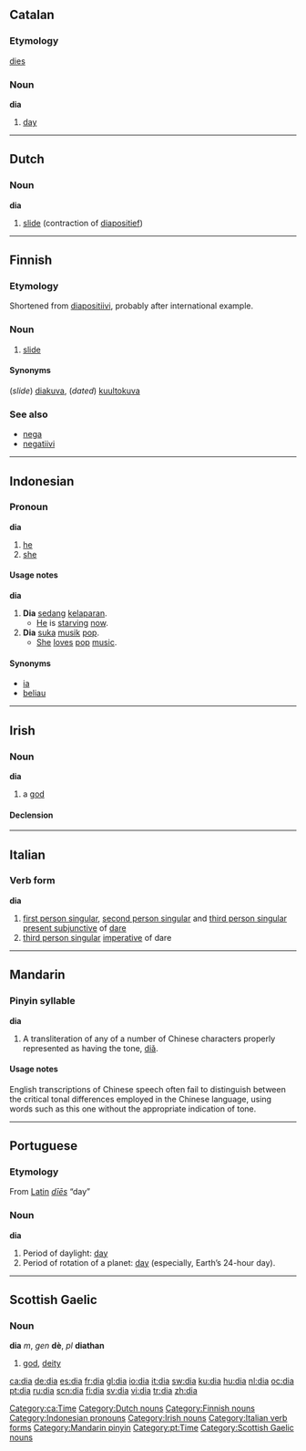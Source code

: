 {{see|Dia|día|diǎ|dia-|đỉa}}
==Catalan==

===Etymology===
{{L.}} [[dies]]

===Noun===
'''dia''' {{m}}

# [[day]]

[[Category:ca:Time]]

----

==Dutch==

===Noun===
'''dia''' {{m}}

# {{photography|lang=nl}} [[slide]] (contraction of [[diapositief]])

[[Category:Dutch nouns]]

----

==Finnish==

===Etymology===
Shortened from [[diapositiivi]], probably after international example.

===Noun===
{{fi-noun|di|type=kala}}

# {{photography|lang=fi}} [[slide]]

====Synonyms====
(''slide'') [[diakuva]], (''dated'') [[kuultokuva]]

===See also===
*[[nega]]
*[[negatiivi]]

[[Category:Finnish nouns]]

----

==Indonesian==

===Pronoun===
'''dia'''

# [[he]]
# [[she]]

====Usage notes====
'''dia'''

# '''Dia''' [[sedang]] [[lapar|kelaparan]].
#*[[he|He]] is [[starve|starving]] [[now]].
# '''Dia''' [[suka]] [[musik]] [[pop]].
#*[[she|She]] [[love]]s [[pop]] [[music]].

====Synonyms====
*[[ia]]
*[[beliau]]

[[Category:Indonesian pronouns]]

----

==Irish==

===Noun===
'''dia''' {{m}}

# a [[god]]

====Declension====
{{ga noun m irreg|d|ia|é|éithe|éithe}}

[[Category:Irish nouns]]

----

==Italian==

===Verb form===
'''dia'''

# [[first person singular]], [[second person singular]] and [[third person singular]] [[present subjunctive]] of [[dare#Italian|dare]]
# [[third person singular]] [[imperative]] of dare

[[Category:Italian verb forms]]

----

==Mandarin==

===Pinyin syllable===
'''dia'''

# A transliteration of any of a number of Chinese characters properly represented as having the tone, [[diǎ]].

====Usage notes====
English transcriptions of Chinese speech often fail to distinguish between the critical tonal differences employed in the Chinese language, using words such as this one without the appropriate indication of tone.

[[Category:Mandarin pinyin]]

----

==Portuguese==

===Etymology===
From [[Latin]] ''[[dies#Latin|dīēs]]'' “day”

===Noun===
'''dia''' {{m}}

# Period of daylight: [[day]]
# Period of rotation of a planet: [[day]] (especially, Earth’s 24-hour day).

[[Category:pt:Time]]

----

==Scottish Gaelic==

===Noun===
'''dia''' ''m'', ''gen'' '''dè''', ''pl'' '''diathan'''

# [[god]], [[deity]]

[[Category:Scottish Gaelic nouns]]

[[ca:dia]]
[[de:dia]]
[[es:dia]]
[[fr:dia]]
[[gl:dia]]
[[io:dia]]
[[it:dia]]
[[sw:dia]]
[[ku:dia]]
[[hu:dia]]
[[nl:dia]]
[[oc:dia]]
[[pt:dia]]
[[ru:dia]]
[[scn:dia]]
[[fi:dia]]
[[sv:dia]]
[[vi:dia]]
[[tr:dia]]
[[zh:dia]]